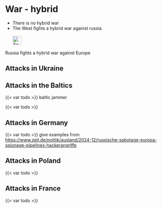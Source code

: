 # War - hybrid {#sec-ruwar-hybrid}

::: {.callout-caution title="Myth"}
- There is no hybrid war
- The West fights a hybrid war against russia
[<br></br>![Search for topic in EUvsDisinfo](../all_common_img/EUvsDisinfo_400x240.jpg){height=2em}](https://euvsdisinfo.eu/disinformation-cases/?text=hybrid%20war&sort=relevance)
:::

::: {.callout-tip title="Truth"}
Russia fights  a hybrid war against Europe
:::

##  Attacks in Ukraine




## Attacks in the Baltics

{{< var todo >}} baltic jammer

{{< var todo >}}


## Attacks in Germany

{{< var todo >}} give examples from [https://www.zeit.de/politik/ausland/2024-12/russische-sabotage-europa-spionage-pipelines-hackerangriffe](https://www.zeit.de/politik/ausland/2024-12/russische-sabotage-europa-spionage-pipelines-hackerangriffe) 


## Attacks in Poland

{{< var todo >}}


## Attacks in France

{{< var todo >}}


